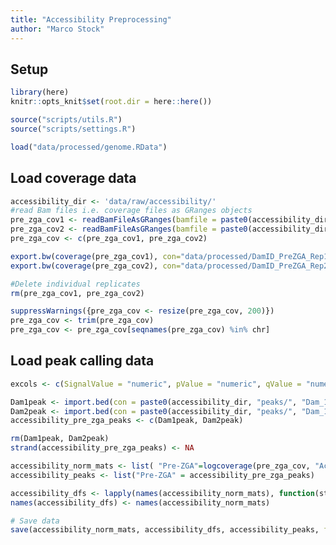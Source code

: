 ```yaml
---
title: "Accessibility Preprocessing"
author: "Marco Stock"
---
```


## Setup
```r
library(here)
knitr::opts_knit$set(root.dir = here::here())
```
```r
source("scripts/utils.R")
source("scripts/settings.R")
```
```r
load("data/processed/genome.RData")
```

## Load coverage data
```r
accessibility_dir <- 'data/raw/accessibility/'
#read Bam files i.e. coverage files as GRanges objects
pre_zga_cov1 <- readBamFileAsGRanges(bamfile = paste0(accessibility_dir, "Dam_1_SLX-20130_AR008_s_1_r.sorted.bam"), bamindex = paste0(accessibility_dir, "Dam_1_SLX-20130_AR008_s_1_r.sorted.bam.bai"))
pre_zga_cov2 <- readBamFileAsGRanges(bamfile = paste0(accessibility_dir, "Dam_1_SLX-20130_AR009_s_1_r.sorted.bam"), bamindex = paste0(accessibility_dir, "Dam_1_SLX-20130_AR009_s_1_r.sorted.bam.bai"))
pre_zga_cov <- c(pre_zga_cov1, pre_zga_cov2)

export.bw(coverage(pre_zga_cov1), con="data/processed/DamID_PreZGA_Rep1.bw")
export.bw(coverage(pre_zga_cov2), con="data/processed/DamID_PreZGA_Rep2.bw")

#Delete individual replicates
rm(pre_zga_cov1, pre_zga_cov2)

suppressWarnings({pre_zga_cov <- resize(pre_zga_cov, 200)})
pre_zga_cov <- trim(pre_zga_cov)
pre_zga_cov <- pre_zga_cov[seqnames(pre_zga_cov) %in% chr]
```

## Load peak calling data
```r
excols <- c(SignalValue = "numeric", pValue = "numeric", qValue = "numeric")

Dam1peak <- import.bed(con = paste0(accessibility_dir, "peaks/", "Dam_1_SLX-20130_AR008_s_1_r.sorted.bam_peaks01_peaks.broadPeak"), extraCols = excols)
Dam2peak <- import.bed(con = paste0(accessibility_dir, "peaks/", "Dam_1_SLX-20130_AR009_s_1_r.sorted.bam_peaks01_peaks.broadPeak"), extraCols = excols)
accessibility_pre_zga_peaks <- c(Dam1peak, Dam2peak)

rm(Dam1peak, Dam2peak)
strand(accessibility_pre_zga_peaks) <- NA
```

```r
accessibility_norm_mats <- list( "Pre-ZGA"=logcoverage(pre_zga_cov, "Accessibility Pre-ZGA", value_name=expression("Accessibility [log"[2]*"]")))
accessibility_peaks <- list("Pre-ZGA" = accessibility_pre_zga_peaks)

accessibility_dfs <- lapply(names(accessibility_norm_mats), function(stage) build_df(accessibility_norm_mats[[stage]], accessibility_peaks[[stage]]))
names(accessibility_dfs) <- names(accessibility_norm_mats)
```

```r
# Save data
save(accessibility_norm_mats, accessibility_dfs, accessibility_peaks, file = paste0("data/processed/accessibility.RData"))
```